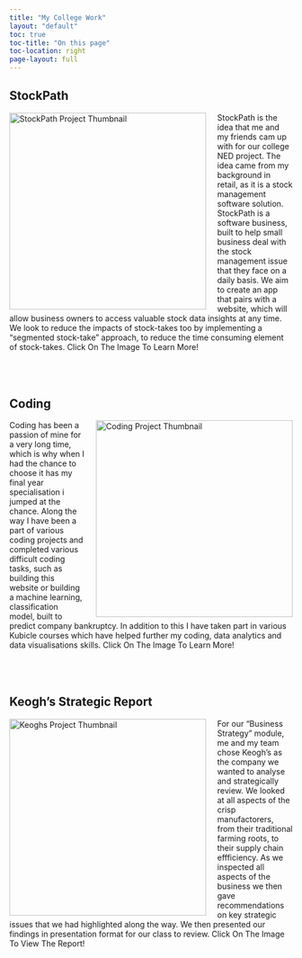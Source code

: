 ```yaml
---
title: "My College Work"
layout: "default"
toc: true
toc-title: "On this page"
toc-location: right
page-layout: full
---
```


## StockPath

<img 
  src="images/stockpath_website_photo.png" 
  alt="StockPath Project Thumbnail" 
  style="float: left; margin-right: 20px; width: 350px;"
/>

<p>
  StockPath is the idea that me and my friends cam up with for our college NED project. The idea came from my background in retail, as it is a stock management software solution. StockPath is a software business, built to help small business deal with the stock management issue that they face on a daily basis. We aim to create an app that pairs with a website, which will allow business owners to access valuable stock data insights at any time. We look to reduce the impacts of stock-takes too by implementing a "segmented stock-take" approach, to reduce the time consuming element of stock-takes. Click On The Image To Learn More!
<p>

<div style="clear: both; margin-top: 80px;"></div>

## Coding

<img
  src="images/python.png"
  alt="Coding Project Thumbnail"
  style="float: right; margin-left: 20px; width: 350px;"
/>

<p>
Coding has been a passion of mine for a very long time, which is why when I had the chance to choose it has my final year specialisation i jumped at the chance. Along the way I have been a part of various coding projects and completed various difficult coding tasks, such as building this website or building a machine learning, classification model, built to predict company bankruptcy. In addition to this I have taken part in various Kubicle courses which have helped further my coding, data analytics and data visualisations skills. Click On The Image To Learn More!
</p>

<div style="clear: both; margin-top: 80px;"></div>

## Keogh's Strategic Report

<img 
  src="images/keoghs.png" 
  alt="Keoghs Project Thumbnail"
  style="float: left; margin-right: 20px; width: 350px;"
/>

<p>
For our "Business Strategy" module, me and my team chose Keogh's as the company we wanted to analyse and strategically review. We looked at all aspects of the crisp manufactorers, from their traditional farming roots, to their supply chain effficiency. As we inspected all aspects of the business we then gave recommendations on key strategic issues that we had highlighted along the way. We then presented our findings in presentation format for our class to review. Click On The Image To View The Report!
</p>

<div style="clear: both; margin-top: 80px;"></div>